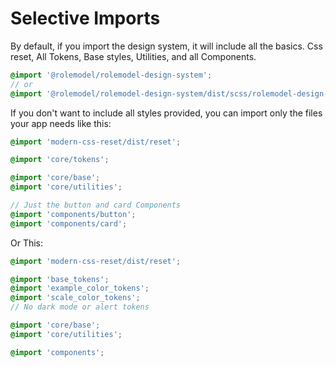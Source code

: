 
<Meta title="Overview/Selective Imports" />

# Selective Imports

By default, if you import the design system, it will include all the basics. Css reset, All Tokens, Base styles, Utilities, and all Components.
```scss
@import '@rolemodel/rolemodel-design-system';
// or
@import '@rolemodel/rolemodel-design-system/dist/scss/rolemodel-design-system'
```

If you don't want to include all styles provided, you can import only the files your app needs like this:
```scss
@import 'modern-css-reset/dist/reset';

@import 'core/tokens';

@import 'core/base';
@import 'core/utilities';

// Just the button and card Components
@import 'components/button';
@import 'components/card';
```

Or This:
```scss
@import 'modern-css-reset/dist/reset';

@import 'base_tokens';
@import 'example_color_tokens';
@import 'scale_color_tokens';
// No dark mode or alert tokens

@import 'core/base';
@import 'core/utilities';

@import 'components';
```
